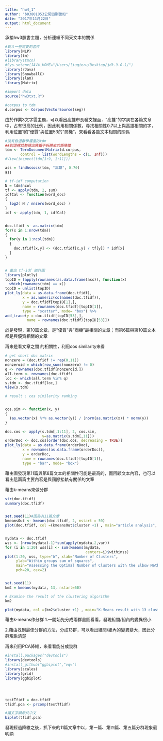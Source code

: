---
title: "hw4_1"
author: "b03801053公衛四劉倢如"
date: "2017年11月22日"
output: html_document
---

承接hw3臉書主題，分析連續不同天文本的關係

```{r setup, include=FALSE}
#載入一些需要的套件
library(NLP)
library(tm)
#library(tmcn)
#Sys.setenv(JAVA_HOME="/Users/liuqieru/Desktop/jdk-9.0.1/")
library(rJava)
library(SnowballC)
library(slam)
library(Matrix)
```


```{r}
#import data
source("hw3txt.R")
```


```{r}
#corpus to tdm
d.corpus <- Corpus(VectorSource(seg))
```

由於作業3文字雲主題，可以看出高雄市長發文裡面，"高雄"的字詞在各篇文章中，占有很高的比例，因此利用相關係數，尋找相關性0.7以上與高雄相關的字，利用位置1的"優質"與位置53的"商機"，來看看各篇文本相關的關係

```{r }
#沒有做過數學權重的tdm
##到這裡就整理出將鋸子拆開來的矩陣檔
tdm <- TermDocumentMatrix(d.corpus, 
       control = list(wordLengths = c(1, Inf)))
#View(inspect(tdm[1:9, 1:11]))

ass = findAssocs(tdm, "高雄", 0.70)
ass
```


```{r}
# tf-idf computation
N = tdm$ncol
tf <- apply(tdm, 2, sum)
idfCal <- function(word_doc)
{ 
  log2( N / nnzero(word_doc) ) 
}
idf <- apply(tdm, 1, idfCal)


doc.tfidf <- as.matrix(tdm)
for(x in 1:nrow(tdm))
{
  for(y in 1:ncol(tdm))
  {
    doc.tfidf[x,y] <- (doc.tfidf[x,y] / tf[y]) * idf[x]
  }
}


# 畫出 tf-idf 統計圖
library(plotly)
topID = lapply(rownames(as.data.frame(ass)), function(x) 
  which(rownames(tdm) == x))
topID = unlist(topID)
plot_ly(data = as.data.frame(doc.tfidf),
        x = as.numeric(colnames(doc.tfidf)),
        y = doc.tfidf[topID[1],], 
        name = rownames(doc.tfidf)[topID[1]],
        type = "scatter", mode= "box") %>%
add_trace(y = doc.tfidf[topID[53],],
          name = rownames(doc.tfidf)[topID[53]])

```


於是發現，第10篇文章，是"優質"與"商機"最相關的文章；而第6篇與第10篇文本都是與優質相關的文章



再來是看文章之間 的相關性，利用cos similarity來看

```{r}
# get short doc matrix
nonzero = (doc.tfidf != rep(0,11))
nonzeroid = which(row_sums(nonzero) != 0)
q <- rownames(doc.tfidf[nonzeroid,])
all.term <- rownames(doc.tfidf)
loc <- which(all.term %in% q)
s.tdm <- doc.tfidf[loc,]
View(s.tdm)

# result : cos similarity ranking


cos.sim <- function(x, y)
{ 
  (as.vector(x) %*% as.vector(y)) / (norm(as.matrix(x)) * norm(y)) 
}

doc.cos <- apply(s.tdm[,1:11], 2, cos.sim,
                 y=as.matrix(s.tdm[,11]))
orderDoc <- doc.cos[order(doc.cos, decreasing = TRUE)]
plot_ly(data = as.data.frame(orderDoc),
        x = rownames(as.data.frame(orderDoc)),
        y = orderDoc, 
        name = rownames(doc.tfidf)[topID[1]],
        type = "bar", mode= "box")
```

藉由圖發現第11篇與第8篇文本的相關性可能是最高的，而回顧文本內容，也可以看出這兩篇主要內容是與國際接軌有關係的文章




藉由k-means來做分群

```{r}
str(doc.tfidf)
summary(doc.tfidf)


set.seed(11)#因為有11篇文章
kmeansOut <- kmeans(doc.tfidf, 2, nstart = 50)
plot(doc.tfidf, col =(kmeansOut$cluster +1) , main="article analysis", pch=18, cex=2)


mydata <- doc.tfidf
wss <- (nrow(mydata)-1)*sum(apply(mydata,2,var))
for (i in 1:20) wss[i] <- sum(kmeans(mydata,
                                     centers=i)$withinss)
plot(1:20, wss, type="b", xlab="Number of Clusters",
     ylab="Within groups sum of squares",
     main="Assessing the Optimal Number of Clusters with the Elbow Method",
     pch=20, cex=2)


set.seed(11)
km2 = kmeans(mydata, 13, nstart=50)

# Examine the result of the clustering algorithm
km2

plot(mydata, col =(km2$cluster +1) , main="K-Means result with 13 clusters", pch=20, cex=2)


```


藉由k-means作分群
1.一開始先分成兩群畫圖看看，發現組間/組內的變異很小

2.藉由找到最佳分群的方法，分成13群，可以看出組間/組內的變異變大，因此分群現象清楚




再來利用PCA降維，來看看能分成幾群

```{r warning=FALSE}
#install.packages("devtools")
library(devtools)
#install_github("ggbiplot","vqv")
library(scales)
library(grid)
library(ggbiplot)




testTfidf = doc.tfidf
tfidf.pca <- prcomp(testTfidf)

#讓文字顯示成中文
biplot(tfidf.pca)
```

發現經過降維之後，抓下來的11篇文章中以，第一篇、第四篇、第五篇分群現象最明顯
